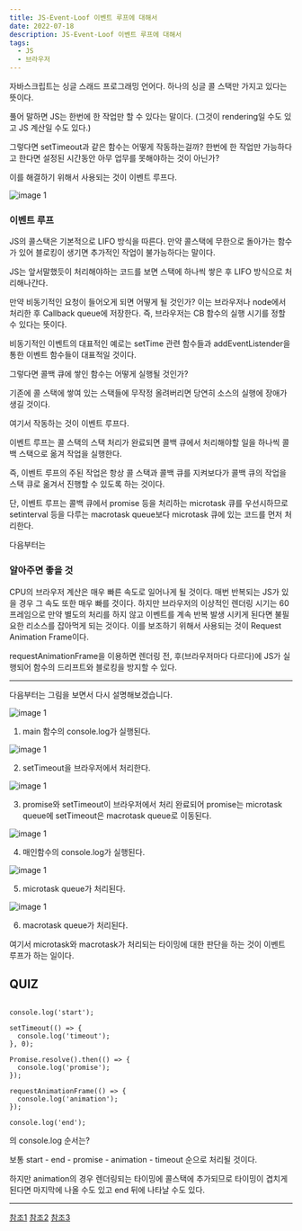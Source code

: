 ```yaml
---
title: JS-Event-Loof 이벤트 루프에 대해서
date: 2022-07-18
description: JS-Event-Loof 이벤트 루프에 대해서
tags:
  - JS
  - 브라우저
---
```


자바스크립트는 싱글 스래드 프로그래밍 언어다. 하나의 싱글 콜 스택만 가지고 있다는 뜻이다.

풀어 말하면 JS는 한번에 한 작업만 할 수 있다는 말이다. (그것이 rendering일 수도 있고 JS 계산일 수도 있다.)

그렇다면 setTimeout과 같은 함수는 어떻게 작동하는걸까? 한번에 한 작업만 가능하다고 한다면 설정된 시간동안 아무 업무를 못해야하는 것이 아닌가?

이를 해결하기 위해서 사용되는 것이 이벤트 루프다.


![image 1](./image1.png)


### 이벤트 루프

JS의 콜스택은 기본적으로 LIFO 방식을 따른다.
만약 콜스택에 무한으로 돌아가는 함수가 있어 블로킹이 생기면 추가적인 작업이 불가능하다는 말이다.

JS는 앞서말했듯이 처리해야하는 코드를 보면 스택에 하나씩 쌓은 후 LIFO 방식으로 처리해나간다.

만약 비동기적인 요청이 들어오게 되면 어떻게 될 것인가?
이는 브라우저나 node에서 처리한 후 Callback queue에 저장한다.
즉, 브라우저는 CB 함수의 실행 시기를 정할 수 있다는 뜻이다.

비동기적인 이벤트의 대표적인 예로는 setTime 관련 함수들과 addEventListender을 통한 이벤트 함수들이 대표적일 것이다.

그렇다면 콜백 큐에 쌓인 함수는 어떻게 실행될 것인가?

기존에 콜 스택에 쌓여 있는 스택들에 무작정 올려버리면 당연히 소스의 실행에 장애가 생길 것이다.

여기서 작동하는 것이 이벤트 루프다.

이벤트 루프는 콜 스택의 스택 처리가 완료되면 콜백 큐에서 처리해야할 일을 하나씩 콜백 스택으로 옮겨 작업을 실행한다.

즉, 이벤트 루프의 주된 작업은 항상 콜 스택과 콜백 큐를 지켜보다가 콜백 큐의 작업을 스택 큐로 옮겨서 진행할 수 있도록 하는 것이다.

단, 이벤트 루프는 콜백 큐에서 promise 등을 처리하는 microtask 큐를 우선시하므로 setinterval 등을 다루는 macrotask queue보다 microtask 큐에 있는 코드를 먼저 처리한다.

다음부터는 


### 알아주면 좋을 것

CPU의 브라우저 계산은 매우 빠른 속도로 일어나게 될 것이다. 매번 반복되는 JS가 있을 경우 그 속도 또한 매우 빠를 것이다. 하지만 브라우저의 이상적인 렌더링 시기는 60프레임으로
만약 별도의 처리를 하지 않고 이벤트를 계속 반복 발생 시키게 된다면 불필요한 리소스를 잡아먹게 되는 것이다.
이를 보조하기 위해서 사용되는 것이  Request Animation Frame이다.

requestAnimationFrame을 이용하면 렌더링 전, 후(브라우저마다 다르다)에 JS가 실행되어 함수의 드리프트와 블로킹을 방지할 수 있다.


---
다음부터는 그림을 보면서 다시 설명해보겠습니다.


![image 1](./event1.gif)

1. main 함수의 console.log가 실행된다.

![image 1](./event2.gif)

2. setTimeout을 브라우저에서 처리한다.

![image 1](./event3.gif)

3. promise와 setTimeout이 브라우저에서 처리 완료되어 promise는 microtask queue에 setTimeout은 macrotask queue로 이동된다.

![image 1](./event4.gif)

4. 매인함수의 console.log가 실행된다.

![image 1](./event5.gif)

5. microtask queue가 처리된다.

![image 1](./event6.gif)

6. macrotask queue가 처리된다.

여기서 microtask와 macrotask가 처리되는 타이밍에 대한 판단을 하는 것이 이벤트 루프가 하는 일이다.

## QUIZ

```

console.log('start');

setTimeout(() => {
  console.log('timeout');
}, 0);

Promise.resolve().then(() => {
  console.log('promise');
});

requestAnimationFrame(() => {
  console.log('animation');
});

console.log('end');

```

의 console.log 순서는?

보통 start - end - promise - animation - timeout 순으로 처리될 것이다.

하지만 animation의 경우 렌더링되는 타이밍에 콜스택에 추가되므로 타이밍이 겹치게 된다면 마지막에 나올 수도 있고 end 뒤에 나타날 수도 있다.

---




[참조1](https://www.youtube.com/watch?v=8aGhZQkoFbQ)
[참조2](https://www.youtube.com/watch?v=cCOL7MC4Pl0)
[참조3](https://velog.io/@titu/JavaScript-Task-Queue%EB%A7%90%EA%B3%A0-%EB%8B%A4%EB%A5%B8-%ED%81%90%EA%B0%80-%EB%8D%94-%EC%9E%88%EB%8B%A4%EA%B3%A0-MicroTask-Queue-Animation-Frames-Render-Queue)